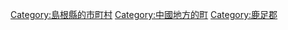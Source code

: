 {{Commonscat|Tsuwano, Shimane}}
{{Catmore}}

{{DEFAULTSORT:Tsuwano}}
[[Category:島根縣的市町村|Category:島根縣的市町村]]
[[Category:中國地方的町|Category:中國地方的町]]
[[Category:鹿足郡|Category:鹿足郡]]